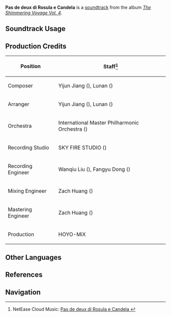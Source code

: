 {{Soundtrack Infobox
|image          = The Shimmering Voyage Vol 4.png
|album          = The Shimmering Voyage Vol. 4
|disc           = 2
|number         = 29
|featured       = 
|featured2      = 
|featured3      = 
|featured_disc  = 
|featured_disc2 = 
|featured_disc3 = 
|youtube_id     = LNAfTABoIrU
|spotify_id     = 5OpbxOle1u6JQGMxiPxVra
|previous       = Unforeseen Peril
|next           = Pendente Lite
}}
'''Pas de deux di Rosula e Candela''' is a [[soundtrack]] from the album ''[[The Shimmering Voyage Vol. 4]]''.

==Soundtrack Usage==
{{Soundtrack Usage
|location          = 
|quest             = Like the Faint Moonlight of Yesteryear//cutscene
|domain            = 
|eventgameplay     = 
|special_displayed = 
|special           = 
|teapot            = 
|mediaoriginal     =
}}
<!--
==Other Arrangements==
{{Files by Category Gallery|Media Using an Unreleased Arrangement of {{subst:#titleparts:{{subst:PAGENAME}}}} Soundtrack}}
-->
==Production Credits==
{| class="wikitable"
! Position
! Staff<ref>NetEase Cloud Music: [https://music.163.com/#/song?id=2613482868 Pas de deux di Rosula e Candela {{zh|蔷薇与烛影之舞}}]</ref>
|-
! Composer
| Yijun Jiang ({{zh|姜以君}}), Lunan ({{zh|路南}})
|-
! Arranger
| Yijun Jiang ({{zh|姜以君}}), Lunan ({{zh|路南}})
|-
! Orchestra
| International Master Philharmonic Orchestra ({{zh|国际首席爱乐乐团}})
|-
! Recording Studio
| SKY FIRE STUDIO ({{zh|九紫天诚录音棚}})
|-
! Recording Engineer
| Wanqiu Liu ({{zh|刘婉秋}}), Fangyu Dong ({{zh|董方昱}})
|-
! Mixing Engineer
| Zach Huang ({{zh|黄巍}})
|-
! Mastering Engineer
| Zach Huang ({{zh|黄巍}})
|-
! Production
| HOYO-MiX
|}

<!--
==Gallery==
<gallery>
</gallery>

==Trivia==
-->

==Other Languages==
{{Other Languages
|en       = Pas de deux di Rosula e Candela
|en_lang  = it
|en_tl = {{w|Pas de Deux}} of Rosula and Candle
|zhs      = 蔷薇与烛影之舞
|zhs_rm   = Qiángwēi yǔ Zhúyǐng zhī Wǔ
|zht      = 薔薇與燭影之舞
|zht_rm   = Qiángwēi yǔ Zhúyǐng zhī Wǔ
|zh_tl    = Dance of Rose and Candlelight
|ja       = 薔薇と燭影の舞い
|ja_rm    = Bara to Shokuei no Mai
|ja_tl    = Dance of Rose and Candlelight
}}

==References==
{{Reflist}}

==Navigation==
{{Soundtrack Navbox|The Shimmering Voyage|4}}